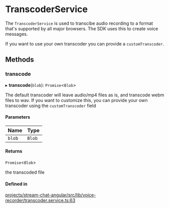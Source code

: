# TranscoderService

The `TranscoderService` is used to transcibe audio recording to a format that's supported by all major browsers. The SDK uses this to create voice messages.

If you want to use your own transcoder you can provide a `customTranscoder`.

## Methods

### transcode

▸ **transcode**(`blob`): `Promise`<`Blob`\>

The default transcoder will leave audio/mp4 files as is, and transcode webm files to wav. If you want to customize this, you can provide your own transcoder using the `customTranscoder` field

#### Parameters

| Name | Type |
| :------ | :------ |
| `blob` | `Blob` |

#### Returns

`Promise`\<`Blob`\>

the transcoded file

#### Defined in

[projects/stream-chat-angular/src/lib/voice-recorder/transcoder.service.ts:63](https://github.com/GetStream/stream-chat-angular/blob/15dc3864be98d8133a63fe93f70345d9d9c97425/projects/stream-chat-angular/src/lib/voice-recorder/transcoder.service.ts#L63)
